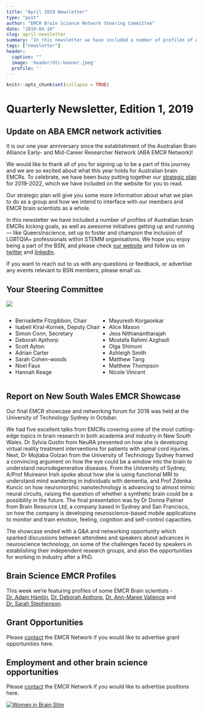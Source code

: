 ```yaml
---
title: "April 2019 Newsletter"
type: "post"
author: "EMCR Brain Science Network Steering Committee"
date: "2019-04-10"
slug: april-newsletter
summary: "In this newsletter we have included a number of profiles of Australian brain EMCRs kicking goals, as well as awesome initiatives getting up and running — like QueersInscience, set up to foster and champion the inclusion of LGBTQIA+ professionals within STEMM organisations. We hope you enjoy being a part of the BSN."
tags: ["newsletter"]
header:
  caption: ""
  image: 'header/dti-banner.jpeg'
  profile: ''
---
```


```r
knitr::opts_chunk$set(collapse = TRUE)
```

# Quarterly Newsletter, Edition 1, 2019
 
## Update on ABA EMCR network activities 

It is our one year anniversary since the establishment of the Australian Brain Alliance Early- and Mid-Career Researcher Network (ABA EMCR Network)!

We would like to thank all of you for signing up to be a part of this journey and we are so excited about what this year holds for Australian brain EMCRs. To celebrate, we have been busy putting together our [strategic plan](/strategicplan) for 2019-2022, which we have included on the website for you to read.

Our strategic plan will give you some more information about what we plan to do as a group and how we intend to interface with our members and EMCR brain scientists as a whole.

In this newsletter we have included a number of profiles of Australian brain EMCRs kicking goals, as well as awesome initiatives getting up and running — like QueersInscience, set up to foster and champion the inclusion of LGBTQIA+ professionals within STEMM organisations. We hope you enjoy being a part of the BSN, and please check [our website](https://www.brainalliance.org.au/) and follow us on [twitter](https://twitter.com/emcrbrainau) and [linkedin](https://www.linkedin.com/groups/8650293/).

If you want to reach out to us with any questions or feedback, or advertise any events relevant to BSN members, please email us.

## Your Steering Committee
![](BSN-close-crop.png)


:::: {style="display: flex;"}

::: {}
- Bernadette Fitzgibbon, Chair
- Isabell Kiral-Kornek, Deputy Chair
- Simon Conn, Secretary
- Deborah Apthorp
- Scott Ayton
- Adrian Carter
- Sarah Cohen-woods
- Noel Faux
- Hannah Keage
:::

::: {}
- Mayuresh Korgaonkar
- Alice Mason
- Jess Nithianantharajah
- Mostafa Rahimi Azghadi
- Olga Shimoni
- Ashleigh Smith
- Matthew Tang
- Matthew Thompson
- Nicole Vincent
:::

::::

## Report on New South Wales EMCR Showcase
Our final EMCR showcase and networking forum for 2018 was held at the University of Technology Sydney in October.

We had five excellent talks from EMCRs covering some of the most cutting-edge topics in brain research in both academia and industry in New South Wales. Dr Sylvia Gustin from NeuRA presented on how she is developing virtual reality treatment interventions for patients with spinal cord injuries. Next, Dr Mojtaba Golzan from the University of Technology Sydney framed a convincing argument on how the eye could be a window into the brain to understand neurodegenerative diseases. From the University of Sydney, A/Prof Muireann Irish spoke about how she is using functional MRI to understand mind wandering in individuals with dementia, and Prof Zdenka Kuncic on how neuromorphic nanotechnology is advancing to almost mimic neural circuits, raising the question of whether a synthetic brain could be a possibility in the future. The final presentation was by Dr Donna Palmer from Brain Resource Ltd, a company based in Sydney and San Francisco, on how the company is developing neuroscience-based mobile applications to monitor and train emotion, feeling, cognition and self-control capacities.

The showcase ended with a Q&A and networking opportunity which sparked discussions between attendees and speakers about advances in neuroscience technology, on some of the challenges faced by speakers in establishing their independent research groups, and also the opportunities for working in industry after a PhD.

## Brain Science EMCR Profiles
 This week we're featuring profiles of some EMCR Brain scientists - [Dr. Adam Hamlin](/profiles/dr-adam-hamlin), [Dr. Deborah Apthorp](/profiles/dr-deborah-apthorp), [Dr. Ann-Maree Vallence](/profiles/dr-ann-maree-vallence) and [Dr. Sarah Stephenson](/profiles/dr-sarah-stephenson). 


## Grant Opportunities

Please [contact](mailto:emcrbsn@brainalliance.org.au) the EMCR Network if you would like to advertise grant opportunities here.


## Employment and other brain science opportunities

Please [contact](mailto:emcrbsn@brainalliance.org.au) the EMCR Network if you would like to advertise positions here.

[![Women in Brain Stim](WomeninBrainStim.png)](http://womeninbrainstim.com/)